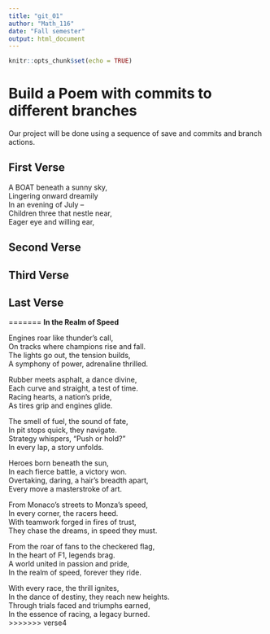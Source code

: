 ```yaml
---
title: "git_01"
author: "Math_116"
date: "Fall semester"
output: html_document
---
```


```r
knitr::opts_chunk$set(echo = TRUE)
```
# Build a Poem with commits to different branches
Our project will be done using a sequence of save and commits and branch actions.
<!-- Do not modify or change any text in "!--" bracketed areas such as this --- these are instructions to
you, if you change any of this the git program will notice it and compromise your git merging strategy !-->

## First Verse 
<!--Put the first five lines of a poem by Lewis Carrol in this section!-->

A BOAT beneath a sunny sky,  
Lingering onward dreamily   
In an evening of July --  
Children three that nestle near,  
Eager eye and willing ear,  

## Second Verse
<!--Put the first five lines of a poem by Robert Frost here!-->

## Third Verse
<!--Put the first two verses of The Walrus and the Carpenter here!-->

## Last Verse
<!--Put a short poem you created using chatGPT of 20 to 30 lines,here!-->

=======
**In the Realm of Speed**

Engines roar like thunder's call,  
On tracks where champions rise and fall.  
The lights go out, the tension builds,  
A symphony of power, adrenaline thrilled.  

Rubber meets asphalt, a dance divine,  
Each curve and straight, a test of time.  
Racing hearts, a nation's pride,  
As tires grip and engines glide.  

The smell of fuel, the sound of fate,  
In pit stops quick, they navigate.  
Strategy whispers, “Push or hold?”  
In every lap, a story unfolds.  

Heroes born beneath the sun,  
In each fierce battle, a victory won.  
Overtaking, daring, a hair's breadth apart,  
Every move a masterstroke of art.  

From Monaco's streets to Monza's speed,  
In every corner, the racers heed.  
With teamwork forged in fires of trust,  
They chase the dreams, in speed they must.  

From the roar of fans to the checkered flag,  
In the heart of F1, legends brag.  
A world united in passion and pride,  
In the realm of speed, forever they ride.  

With every race, the thrill ignites,  
In the dance of destiny, they reach new heights.  
Through trials faced and triumphs earned,  
In the essence of racing, a legacy burned.  
>>>>>>> verse4
